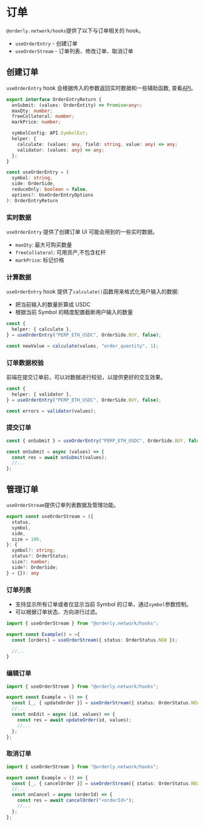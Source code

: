 # 订单

`@orderly.network/hooks`提供了以下与订单相关的 hook。

- `useOrderEntry` - 创建订单
- `useOrderStream` - 订单列表、修改订单、取消订单

## 创建订单

`useOrderEntry` hook 会根据传入的参数返回实时数据和一些辅助函数, 查看[API](/apis/modules/)。

```typescript
export interface OrderEntryReturn {
  onSubmit: (values: OrderEntity) => Promise<any>;
  maxQty: number;
  freeCollateral: number;
  markPrice: number;

  symbolConfig: API.SymbolExt;
  helper: {
    calculate: (values: any, field: string, value: any) => any;
    validator: (values: any) => any;
  };
}

const useOrderEntry = (
  symbol: string,
  side: OrderSide,
  reduceOnly: boolean = false,
  options?: UseOrderEntryOptions
): OrderEntryReturn
```

### 实时数据

`useOrderEntry` 提供了创建订单 UI 可能会用到的一些实时数据。

- `maxQty`: 最大可购买数量
- `freeCollateral`: 可用资产,不包含杠杆
- `markPrice`: 标记价格

### 计算数据

`useOrderEntry` hook 提供了`calculate()`函数用来格式化用户输入的数据:

- 把当前输入的数量折算成 USDC
- 根据当前 Symbol 的精度配置截断用户输入的数量

```typescript
const {
  helper: { calculate },
} = useOrderEntry("PERP_ETH_USDC", OrderSide.BUY, false);

const newValue = calculate(values, "order_quantity", 1);
```

### 订单数据校验

前端在提交订单前，可以对数据进行校验，以提供更好的交互效果。

```typescript
const {
  helper: { validator },
} = useOrderEntry("PERP_ETH_USDC", OrderSide.BUY, false);

const errors = validator(values);
```

### 提交订单

```typescript /onSubmit/
const { onSubmit } = useOrderEntry("PERP_ETH_USDC", OrderSide.BUY, false);

const onSubmit = async (values) => {
  const res = await onSubmit(values);
  //...
};
```

## 管理订单

`useOrderStream`提供订单列表数据及管理功能。

```typescript
export const useOrderStream = ({
  status,
  symbol,
  side,
  size = 100,
}: {
  symbol?: string;
  status?: OrderStatus;
  size?: number;
  side?: OrderSide;
} = {}): any
```

### 订单列表

- 支持显示所有订单或者仅显示当前 Symbol 的订单，通过`symbol`参数控制。
- 可以根据订单状态、方向进行过滤。

```typescript
import { useOrderStream } from "@orderly.network/hooks";

export const Example() = >{
  const [orders] = useOrderStream({ status: OrderStatus.NEW });

  //...
}
```

### 编辑订单

```typescript /updateOrder/
import { useOrderStream } from "@orderly.network/hooks";

export const Example = () => {
  const [_, { updateOrder }] = useOrderStream({ status: OrderStatus.NEW });
  //...
  const onEdit = async (id, values) => {
    const res = await updateOrder(id, values);
    //...
  };
};
```

### 取消订单

```typescript /cancelOrder/
import { useOrderStream } from "@orderly.network/hooks";

export const Example = () => {
  const [_, { cancelOrder }] = useOrderStream({ status: OrderStatus.NEW });
  //...
  const onCancel = async (orderId) => {
    const res = await cancelOrder("<orderId>");
    //...
  };
};
```
